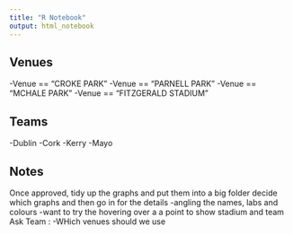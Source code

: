 ```yaml
---
title: "R Notebook"
output: html_notebook
---
```


## Venues
-Venue == "CROKE PARK"
-Venue == "PARNELL PARK"
-Venue == "MCHALE PARK"
-Venue == "FITZGERALD STADIUM"

## Teams
-Dublin
-Cork
-Kerry
-Mayo

## Notes
Once approved, tidy up the graphs and put them into a big folder
decide which graphs and then go in for the details
-angling the names, labs and colours
-want to try the hovering over a a point to show stadium and team
Ask Team :
-WHich venues should we use
